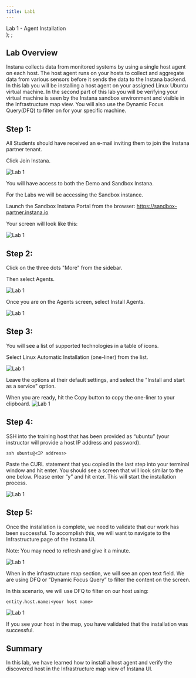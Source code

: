 ```yaml
---
title: Lab1
---
```

  <span>
    Lab 1 - Agent Installation <br />
  </span>
);
;

## Lab Overview

Instana collects data from monitored systems by using a single host agent on each host. The host agent runs on your hosts to collect and aggregate data from various sensors before it sends the data to the Instana backend.  In this lab you will be installing a host agent on your assigned Linux Ubuntu virtual machine.   In the second part of this lab you will be verifying your virtual machine is seen by the Instana sandbox environment and visible in the Infrastructure map view.  You will also use the Dynamic Focus Query(DFQ) to filter on for your specific machine.

## Step 1: 

All Students should have received an e-mail inviting them to join the Instana partner tenant. 

Click Join Instana.

![Lab 1](../Labs/images/lab1.1.png)

You will have access to both the Demo and Sandbox Instana. 

For the Labs we will be accessing the Sandbox instance. 

Launch the Sandbox Instana Portal from the browser: https://sandbox-partner.instana.io 

Your screen will look like this: 

![Lab 1](../Labs/images/lab1.2.png)

## Step 2:

Click on the three dots "More" from the sidebar.

Then select Agents.

![Lab 1](../Labs/images/lab1.3.png)

Once you are on the Agents screen, select Install Agents.

![Lab 1](../Labs/images/lab1.4.png)

## Step 3:

You will see a list of supported technologies in a table of icons. 

Select Linux Automatic Installation (one-liner) from the list.

![Lab 1](../Labs/images/lab1.5.png)


Leave the options at their default settings, and select the "Install and start as a service" option.

When you are ready, hit the Copy button to copy the one-liner to your clipboard.
![Lab 1](../Labs/images/lab1.5.1.png)

## Step 4:

SSH into the training host that has been provided as “ubuntu” (your instructor will provide a host IP address and password).

```
ssh ubuntu@<IP address>
```

Paste the CURL statement that you copied in the last step into your terminal window and hit enter. 
You should see a screen that will look similar to the one below. Please enter “y” and hit enter. This will  start the installation process.

![Lab 1](../Labs/images/lab1.6.png)

## Step 5:

Once the installation is complete, we need to validate that our work has been successful. 
To accomplish this, we will want to navigate to the Infrastructure page of the Instana UI. 

Note: You may need to refresh and give it a minute. 

![Lab 1](../Labs/images/lab1.7.png)

When in the infrastructure map section, we will see an open text field. 
We are using DFQ or “Dynamic Focus Query” to filter the content on the screen. 

In this scenario, we will use DFQ to filter on our host using:

```
entity.host.name:<your host name> 
```

![Lab 1](../Labs/images/lab1.8.png)

If you see your host in the map, you have validated that the installation was successful. 

## Summary

In this lab, we have learned how to install a host agent and verify the discovered host in the Infrastructure map view of Instana UI. 
